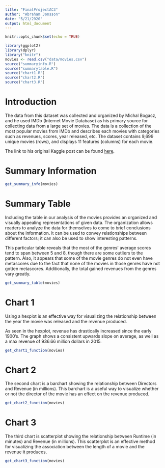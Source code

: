 ```yaml
---
title: "FinalProjectAC3"
author: "Abraham Jonsson"
date: "5/21/2020"
output: html_document
---
```


```r
knitr::opts_chunk$set(echo = TRUE)
```

```r
library(ggplot2)
library(dplyr)
library("knitr")
movies <- read.csv("data/movies.csv")
source("summaryinfo.R")
source("summarytable.R")
source("chart1.R")
source("chart2.R")
source("chart3.R")
```

# Introduction

The data from this dataset was collected and organized by Michal Bogacz, and he used IMDb (Internet Movie Database) as his primary source for collecting data from a large set of movies. The data is a collection of the most popular movies from IMDb and describes each movies with categories such as revenues, scores, year released, etc. The dataset contains 9,699 unique movies (rows), and displays 11 features (columns) for each movie.

The link to his original Kaggle post can be found [here](https://www.kaggle.com/michau96/are-
popular-movies-good/data).

# Summary Information
```r
get_summary_info(movies)
```

# Summary Table
Including the table in our analysis of the movies provides an organized and visually appealing representations of given data. The organization allows readers to analyze the data for themselves to come to brief conclusions about the information. It can be used to convey relationships between different factors; it can also be used to show interesting patterns.

This particular table reveals that the most of the genres' average scores tend to span between 5 and 8, though there are some outliers to the pattern. Also, it appears that some of the movie genres do not even have metascores due to the fact that none of the movies in those genres have not gotten metascores. Additionally, the total gained revenues from the genres vary greatly.

```r
get_summary_table(movies)
```

# Chart 1
Using a hexplot is an effective way for visualizing the relationship between the year the movie was released and the revenue produced.

As seen in the hexplot, revenue has drastically increased since the early 1900's. The graph shows a consistent upwards slope on average, as well as a max revenue of 936.66 million dollars in 2015.

```r
get_chart1_function(movies)
```

# Chart 2
The second chart is a barchart showing the relationship between Directors and Revenue (in millions). This barchart is a useful way to visualize whether or not the director of the movie has an effect on the revenue produced.

```r
get_chart2_function(movies)
```

# Chart 3
The third chart is scatterplot showing the relationship between Runtime (in minutes) and Revenue (in millions). This scatterplot is an effective method for visualizing the association between the length of a movie and the revenue it produces.

```r
get_chart3_function(movies)
```